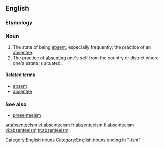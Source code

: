 ==English==
===Etymology===
{{suffix|absentee|ism}}

===Noun===
{{wikipedia}}
{{en-noun|-}}

#The state of being [[absent]], especially frequently; the practice of an [[absentee]].
#The practice of [[absenting]] one's self from the country or district where one's estate is situated.

====Related terms====
*[[absent]]
*[[absentee]]

===See also===
*[[presenteeism]]

[[Category:English nouns]]
[[Category:English nouns ending in "-ism"]]

[[ar:absenteeism]]
[[et:absenteeism]]
[[fr:absenteeism]]
[[fi:absenteeism]]
[[vi:absenteeism]]
[[tr:absenteeism]]